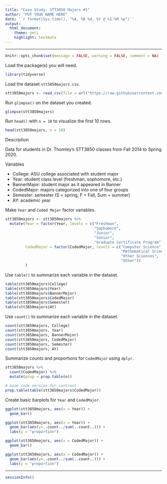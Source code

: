 ```yaml
---
title: "Case Study: STT3850 Majors #1"
author: "PUT YOUR NAME HERE"
date: '`r format(Sys.time(), "%A, %B %d, %Y @ %I:%M %p")`'
output: 
  html_document: 
    theme: yeti
    highlight: textmate
---
```


<hr>

```r
knitr::opts_chunk$set(message = FALSE, warning = FALSE, comment = NA)
```

Load the package(s) you will need.

```r
library(tidyverse)
```

Load the dataset `stt3850majors.csv`.

```r
stt3850majors <- read_csv(file = url("https://raw.githubusercontent.com/STAT-JET-ASU/Datasets/master/Instructor/stt3850majors.csv"))
```

Run `glimpse()` on the dataset you created.

```r
glimpse(stt3850majors)
```

Run `head()` with `n = 10` to visualize the first 10 rows.

```r
head(stt3850majors, n = 10)
```

Description

Data for students in Dr. Thomley's STT3850 classes from Fall 2014 to Spring 2020.

Variables

* College: ASU college associated with student major
* Year: student class level (freshman, sophomore, etc.)
* BannerMajor: student major as it appeared in Banner
* CodedMajor: majors categorized into one of four groups
* Semester: semester (S = spring, F = Fall, Sum = summer)
* AY: academic year

Make `Year` and `Coded Major` factor variables. 

```r
stt3850majors <- stt3850majors %>% 
  mutate(Year = factor(Year, levels = c("Freshman", 
                                        "Sophomore", 
                                        "Junior", 
                                        "Senior", 
                                        "Graduate Certificate Program")),
         CodedMajor = factor(CodedMajor, levels = c("Computer Science", 
                                                    "Mathematical Sciences", 
                                                    "Other Sciences", 
                                                    "Other"))
         )
```

Use `table()` to summarize each variable in the dataset.

```r
table(stt3850majors$College)
table(stt3850majors$Year)
table(stt3850majors$BannerMajor)
table(stt3850majors$CodedMajor)
table(stt3850majors$Semester)
table(stt3850majors$AY)
```

Use `count()` to summarize each variable in the dataset.

```r
count(stt3850majors, College)
count(stt3850majors, Year)
count(stt3850majors, BannerMajor)
count(stt3850majors, CodedMajor)
count(stt3850majors, Semester)
count(stt3850majors, AY)
```

Summarize counts and proportions for `CodedMajor` using `dplyr`.

```r
stt3850majors %>% 
  count(CodedMajor) %>% 
  mutate(prop = prop.table(n))

# base code version for contrast
prop.table(table(stt3850majors$CodedMajor))
```

Create basic barplots for `Year` and `CodedMajor`.

```r
ggplot(stt3850majors, aes(x = Year)) +
  geom_bar()

ggplot(stt3850majors, aes(x = Year)) + 
  geom_bar(aes(y=..count../sum(..count..))) + 
  labs(y = "proportion")

ggplot(stt3850majors, aes(x = CodedMajor)) +
  geom_bar()

ggplot(stt3850majors, aes(x = CodedMajor)) + 
  geom_bar(aes(y=..count../sum(..count..))) + 
  labs(y = "proportion")
```

***
```r
sessionInfo()
```